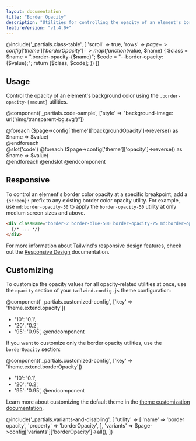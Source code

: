 ```yaml
---
layout: documentation
title: "Border Opacity"
description: "Utilities for controlling the opacity of an element's border color."
featureVersion: "v1.4.0+"
---
```


@include('_partials.class-table', [
  'scroll' => true,
  'rows' => $page->config['theme']['borderOpacity']->map(function ($value, $name) {
    $class = $name = ".border-opacity-{$name}";
    $code = "--border-opacity: {$value};";
    return [$class, $code];
  })
])

## Usage

Control the opacity of an element's background color using the `.border-opacity-{amount}` utilities.

@component('_partials.code-sample', ['style' => "background-image: url('/img/transparent-bg.svg')"])
<div className="flex justify-around" >
  @foreach ($page->config['theme']['backgroundOpacity']->reverse() as $name => $value)
    <div className="h-16 w-16 rounded border-4 border-blue-500 border-opacity-{{ $name }}">
    </div>
  @endforeach
</div>
@slot('code')
@foreach ($page->config['theme']['opacity']->reverse() as $name => $value)
<div className="border-blue-500 border-opacity-{{ $name }}"></div>
@endforeach
@endslot
@endcomponent

## Responsive

To control an element's border color opacity at a specific breakpoint, add a `{screen}:` prefix to any existing border color opacity utility. For example, use `md:border-opacity-50` to apply the `border-opacity-50` utility at only medium screen sizes and above.

```html
<div className="border-2 border-blue-500 border-opacity-75 md:border-opacity-50">
  {/* ... */}
</div>
```

For more information about Tailwind's responsive design features, check out the [Responsive Design](/docs/responsive-design) documentation.

## Customizing

To customize the opacity values for all opacity-related utilities at once, use the `opacity` section of your `tailwind.config.js` theme configuration:

@component('_partials.customized-config', ['key' => 'theme.extend.opacity'])
+ '10': '0.1',
+ '20': '0.2',
+ '95': '0.95',
@endcomponent

If you want to customize only the border opacity utilities, use the `borderOpacity` section:

@component('_partials.customized-config', ['key' => 'theme.extend.borderOpacity'])
+ '10': '0.1',
+ '20': '0.2',
+ '95': '0.95',
@endcomponent

Learn more about customizing the default theme in the [theme customization documentation](/docs/theme#customizing-the-default-theme).

@include('_partials.variants-and-disabling', [
    'utility' => [
        'name' => 'border opacity',
        'property' => 'borderOpacity',
    ],
    'variants' => $page->config['variants']['borderOpacity']->all(),
])
